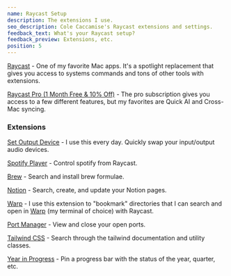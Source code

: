 ```yaml
---
name: Raycast Setup
description: The extensions I use.
seo_description: Cole Caccamise's Raycast extensions and settings.
feedback_text: What's your Raycast setup?
feedback_preview: Extensions, etc.
position: 5
---
```


[Raycast](https://raycast.com/?via=cole) - One of my favorite Mac apps. It's a spotlight replacement that gives you access to systems commands and tons of other tools with extensions.

[Raycast Pro (1 Month Free & 10% Off)](https://caccamise.link/raycast-pro) - The pro subscription gives you access to a few different features, but my favorites are Quick AI and Cross-Mac syncing.

### Extensions

[Set Output Device](https://www.raycast.com/benvp/audio-device) - I use this every day. Quickly swap your input/output audio devices.

[Spotify Player](https://www.raycast.com/mattisssa/spotify-player) - Control spotify from Raycast.

[Brew](https://www.raycast.com/nhojb/brew) - Search and install brew formulae.

[Notion](https://www.raycast.com/notion/notion) - Search, create, and update your Notion pages.

[Warp](https://www.raycast.com/warpdotdev/warp) - I use this extension to "bookmark" directories that I can search and open in [Warp](https://caccamise.link/warp) (my terminal of choice) with Raycast.

[Port Manager](https://www.raycast.com/lucaschultz/port-manager) - View and close your open ports.

[Tailwind CSS](https://www.raycast.com/vimtor/tailwindcss) - Search through the tailwind documentation and utility classes.

[Year in Progress](https://www.raycast.com/thomas/year-in-progress) - Pin a progress bar with the status of the year, quarter, etc.
